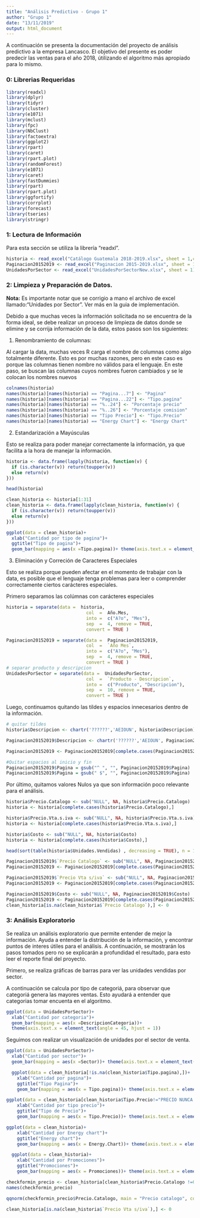 ```yaml
---
title: "Análisis Predictivo - Grupo 1"
author: "Grupo 1"
date: "13/11/2019"
output: html_document
---
```

A continuación se presenta la documentación del proyecto de análisis predictivo a la empresa Lancasco. El objetivo del presente es poder predecir las ventas para el año 2018, útilizando el algoritmo más apropiado para lo mismo. 

### 0: Librerias Requeridas

  ```r
library(readxl)
library(dplyr)
library(tidyr)
library(cluster) 
library(e1071)
library(mclust) 
library(fpc) 
library(NbClust) 
library(factoextra) 
library(ggplot2)
library(rpart)
library(caret)
library(rpart.plot)
library(randomForest)
library(e1071)
library(caret)
library(fastDummies)
library(rpart)
library(rpart.plot)
library(ggfortify)
library(corrplot)
library(forecast)
library(tseries)
library(stringr)
  ```

### 1: Lectura de Información

Para esta sección se utiliza la librería "readxl".


```r
historia <- read_excel("Catálogo Guatemala 2018-2019.xlsx", sheet = 1,col_names=TRUE)
Paginacion20152019 <- read_excel("Paginacion 2015-2019.xlsx", sheet = 1)
UnidadesPorSector <- read_excel("UnidadesPorSectorNew.xlsx", sheet = 1)

```

### 2: Limpieza y Preparación de Datos. 

**Nota:** Es importante notar que se corrigio a mano el archivo de excel llamado:"Unidades por Sector". Ver más en la guia de implementación.

Debido a que muchas veces la información solicitada no se encuentra de la forma ideal, se debe realizar un proceso de limpieza de datos donde se elimine y se corrija información de la data, estos pasos son los siguientes:

1. Renombramiento de columnas:

Al cargar la data, muchas veces R carga el nombre de columnas como algo totalmente diferente. Esto es por muchas razones, pero en este caso es porque las columnas tienen nombre no válidos para el lenguaje. En este paso, se buscan las columnas cuyos nombres fueron cambiados y se le colocan los nombres nuevos

```r
colnames(historia)
names(historia)[names(historia) == "Pagina...7"] <- "Pagina"
names(historia)[names(historia) == "Pagina...22"] <- "Tipo.pagina"
names(historia)[names(historia) == "%..24"] <- "Porcentaje precio"
names(historia)[names(historia) == "%..26"] <- "Porcentaje comision"
names(historia)[names(historia) == "Tipo Precio"] <- "Tipo.Precio"
names(historia)[names(historia) == "Energy Chart"] <- "Energy Chart"
```

2. Estandarización a Mayúsculas

Esto se realiza para poder manejar correctamente la información, ya que facilita a la hora de manejar la información.

```r
historia <- data.frame(lapply(historia, function(v) {
  if (is.character(v)) return(toupper(v))
  else return(v)
}))

head(historia)
```

```r
clean_historia <- historia[1:31]
clean_historia <- data.frame(lapply(clean_historia, function(v) {
  if (is.character(v)) return(toupper(v))
  else return(v)
}))

ggplot(data = clean_historia)+
  xlab("Cantidad por tipo de pagina")+
  ggtitle("Tipo de pagina")+
  geom_bar(mapping = aes(x =Tipo.pagina))+ theme(axis.text.x = element_text(angle = 45, hjust = 1))


```


3. Eliminación y Correción de Caracteres Especiales

Esto se realiza porque pueden afectar en el momento de trabajar con la data, es posible que el lenguaje tenga problemas para leer o comprender correctamente ciertos carácteres especiales. 

Primero separamos las colúmnas con carácteres especiales

```r
historia = separate(data =  historia, 
                              col  =  Año.Mes,  
                              into =  c("A?o", "Mes"), 
                              sep  =  4, remove = TRUE,
                              convert = TRUE )

Paginacion20152019 = separate(data =  Paginacion20152019, 
                              col  =  `Año Mes`,  
                              into =  c("A?o", "Mes"), 
                              sep  =  4, remove = TRUE,
                              convert = TRUE )
# separar producto y descripcion 
UnidadesPorSector = separate(data =  UnidadesPorSector, 
                              col  =  `Producto - Descripcion`,  
                              into =  c("Producto", "Descripcion"), 
                              sep  =  10, remove = TRUE,
                              convert = TRUE )
```

Luego, continuamos quitando las tildes y espacios innecesarios dentro de la información.

```r
# quitar tildes
historia$Descripcion <- chartr('??????','AEIOUN', historia$Descripcion)

Paginacion20152019$Descripcion <- chartr('??????','AEIOUN', Paginacion20152019$Descripcion)

Paginacion20152019 <- Paginacion20152019[complete.cases(Paginacion20152019$Pagina),]

#Quitar espacios al inicio y fin
Paginacion20152019$Pagina = gsub("^ ", "", Paginacion20152019$Pagina)
Paginacion20152019$Pagina = gsub(" $", "", Paginacion20152019$Pagina)

```

Por último, quitamos valores Nulos ya que son información poco relevante para el análisis. 

```r
historia$Precio.Catalogo <- sub("NULL", NA, historia$Precio.Catalogo)
historia <- historia[complete.cases(historia$Precio.Catalogo),]

historia$Precio.Vta.s.iva <- sub("NULL", NA, historia$Precio.Vta.s.iva)
historia <- historia[complete.cases(historia$Precio.Vta.s.iva),]

historia$Costo <- sub("NULL", NA, historia$Costo)
historia <- historia[complete.cases(historia$Costo),]

head(sort(table(historia$Unidades.Vendidas) , decreasing = TRUE), n = 10)

Paginacion20152019$`Precio Catalogo` <- sub("NULL", NA, Paginacion20152019$`Precio Catalogo`)
Paginacion20152019 <- Paginacion20152019[complete.cases(Paginacion20152019$`Precio Catalogo`),]

Paginacion20152019$`Precio Vta s/iva` <- sub("NULL", NA, Paginacion20152019$`Precio Vta s/iva`)
Paginacion20152019 <- Paginacion20152019[complete.cases(Paginacion20152019$`Precio Vta s/iva`),]

Paginacion20152019$Costo <- sub("NULL", NA, Paginacion20152019$Costo)
Paginacion20152019 <- Paginacion20152019[complete.cases(Paginacion20152019$Costo),]
clean_historia[is.na(clean_historia$`Precio Catalogo`),] <- 0


```

### 3: Análisis Exploratorio

Se realiza un análisis exploratorio que permite entender de mejor la información. Ayuda a entender la distribución de la información, y encontrar puntos de interes útiles para el análisis. A continuación, se mostrarán los pasos tomados pero no se explicarán a profundidad el resultado, para esto leer el reporte final del proyecto. 

Primero, se realiza gráficas de barras para ver las unidades vendidas por sector. 


A continuación se calcula por tipo de categoriá, para observar que categoriá genera las mayores ventas. Esto ayudará a entender que categorias tomar encuenta en el algoritmo. 

```r
ggplot(data = UnidadesPorSector)+
  xlab("Cantidad por categoria")+
  geom_bar(mapping = aes(x =DescripcionCategoria))+ 
  theme(axis.text.x = element_text(angle = 45, hjust = 1))
```

Seguimos con realizar un visualización de unidades por el sector de venta.

```r
ggplot(data = UnidadesPorSector)+
  xlab("Cantidad por sector")+
  geom_bar(mapping = aes(x =Sector))+ theme(axis.text.x = element_text(angle = 45, hjust = 1))

```

```r
  ggplot(data = clean_historia[!is.na(clean_historia$Tipo.pagina),])+
    xlab("Cantidad por pagina")+
    ggtitle("Tipo Pagina")+
    geom_bar(mapping = aes(x = Tipo.pagina))+ theme(axis.text.x = element_text(angle = 45, hjust = 1))
```

```r
ggplot(data = clean_historia[clean_historia$Tipo.Precio!="PRECIO NUNCA ANTES VISTO",])+
    xlab("Cantidad por tipo precio")+
    ggtitle("Tipo de Precio")+
    geom_bar(mapping = aes(x = Tipo.Precio))+ theme(axis.text.x = element_text(angle = 45, hjust = 1))
```

```r
ggplot(data = clean_historia)+
    xlab("Cantidad por Energy chart")+
    ggtitle("Energy chart")+
    geom_bar(mapping = aes(x = Energy.Chart))+ theme(axis.text.x = element_text(angle = 45, hjust = 1))
```

```r
  ggplot(data = clean_historia)+
    xlab("Cantidad por Promociones")+
    ggtitle("Promociones")+
    geom_bar(mapping = aes(x = Promociones))+ theme(axis.text.x = element_text(angle = 45, hjust = 1))
```

```r

checkformin_precio <- clean_historia[clean_historia$Precio.Catalogo !=0,] 
names(checkformin_precio)
```
```r
qqnorm(checkformin_precio$Precio.Catalogo, main = "Precio catalogo", col = 2)
```

```r
clean_historia[is.na(clean_historia$`Precio Vta s/iva`),] <- 0
```
